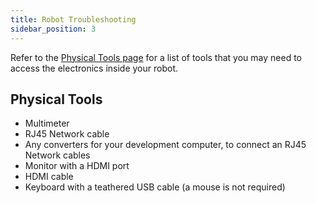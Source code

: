 ---
title: Robot Troubleshooting
sidebar_position: 3
---

Refer to the [Physical Tools page](#common_hand_tools) for a list of tools that you may need to access the electronics inside your robot.

## Physical Tools

- Multimeter
- RJ45 Network cable
- Any converters for your development computer, to connect an RJ45 Network cables
- Monitor with a HDMI port
- HDMI cable
- Keyboard with a teathered USB cable (a mouse is not required)
